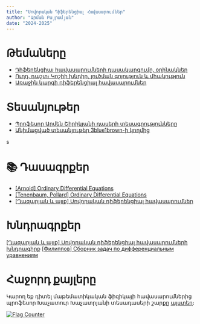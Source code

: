 ```yaml
---
title: "Սովորական Դիֆերենցիալ Հավասարումներ"
author: "Արման Բայրամյան"
date: "2024-2025"
---
```


# Թեմաները
- [Դիֆերենցիալ հավասարումների դասակարգումը, օրինակներ](chapters/video_01.qmd)
- [Ուղղ. դաշտ։ Կոշիի խնդիր, լուծման գոյություն և միակություն](chapters/video_02.qmd)
- [Առաջին կարգի դիֆերենցիալ հավասարումներ](chapters/video_03.qmd)  

# Տեսանյութեր
<ul>
    <li><a href="https://www.youtube.com/watch?v=igzU6Cr3gGg&list=s-enQwl4JL">Պրոֆեսոր Արմեն Շիրիկյանի դասերի տեսագրությունները</a></li>
    <li><a href="https://www.youtube.com/watch?v=p_di4Zn4wz4&list=PLZHQObOWTQDNPOjrT6KVlfJuKtYTftqH6">Անիմացված տեսանյութեր 3blue1brown-ի կողմից</a></li>
</ul>s


# 📚 Դասագրքեր
<ul>
    <li><a href="https://drive.google.com/file/d/1wiV5WWeWsIOX_bm5LlL02p8LFsPDH7DM/view?usp=drive_link">[Arnold] Ordinary Differential Equations</a></li>
    <li><a href="https://drive.google.com/file/d/16rrNZgasRW-Qe2zHe6JVAGXoj0u9RI0o/view?usp=drive_link">[Tenenbaum, Pollard] Ordinary Differential Equations</a></li>
    <li><a href="https://drive.google.com/file/d/1n0zMCssCpZ2DahoJF4BzaBz-MYeE41Tm/view?usp=drive_link">[Ղազարյան և այլք] Սովորական դիֆերենցիալ հավասարումներ</a></li>
</ul>

# Խնդրագրքեր
[[Ղազարյան և այլք] Սովորական դիֆերենցիալ հավասարումների խնդրագիրք](https://drive.google.com/file/d/13EpSH5JMV8YD6u5uRbVrAuXQ5jpu4PpV/view?usp=drive_link)
[[Филиппов] Сборник задач по дифференциальным уравнениям](https://drive.google.com/file/d/1Q5Z_xxxx2yyFYxan3Zt4SLXkMd8fwhPT/view?usp=drive_link)

# Հաջորդ քայլերը
Կարող եք դիտել մաթեմատիկական ֆիզիկայի հավասարումներից պրոֆեսոր Խաչատուր Խաչատրյանի տեսադասերի շարքը [այստեղ](https://www.youtube.com/playlist?list=PLz3NrXxHz_CBpHt8Q_OGiDkrEj5Zkvfvs)։

<a href="https://info.flagcounter.com/iHIi"><img src="https://s01.flagcounter.com/count2/iHIi/bg_FFFFFF/txt_000000/border_CCCCCC/columns_2/maxflags_10/viewers_0/labels_0/pageviews_1/flags_0/percent_0/" alt="Flag Counter" border="0"></a>

